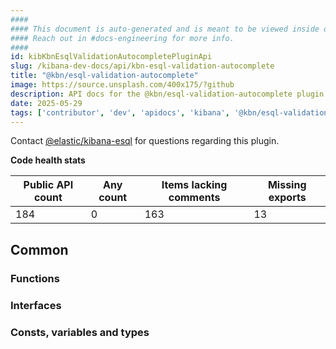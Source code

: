 ```yaml
---
####
#### This document is auto-generated and is meant to be viewed inside our experimental, new docs system.
#### Reach out in #docs-engineering for more info.
####
id: kibKbnEsqlValidationAutocompletePluginApi
slug: /kibana-dev-docs/api/kbn-esql-validation-autocomplete
title: "@kbn/esql-validation-autocomplete"
image: https://source.unsplash.com/400x175/?github
description: API docs for the @kbn/esql-validation-autocomplete plugin
date: 2025-05-29
tags: ['contributor', 'dev', 'apidocs', 'kibana', '@kbn/esql-validation-autocomplete']
---
```




Contact [@elastic/kibana-esql](https://github.com/orgs/elastic/teams/kibana-esql) for questions regarding this plugin.

**Code health stats**

| Public API count  | Any count | Items lacking comments | Missing exports |
|-------------------|-----------|------------------------|-----------------|
| 184 | 0 | 163 | 13 |

## Common

### Functions
<DocDefinitionList data={kbnEsqlValidationAutocompleteObj.common.functions}/>

### Interfaces
<DocDefinitionList data={kbnEsqlValidationAutocompleteObj.common.interfaces}/>

### Consts, variables and types
<DocDefinitionList data={kbnEsqlValidationAutocompleteObj.common.misc}/>

